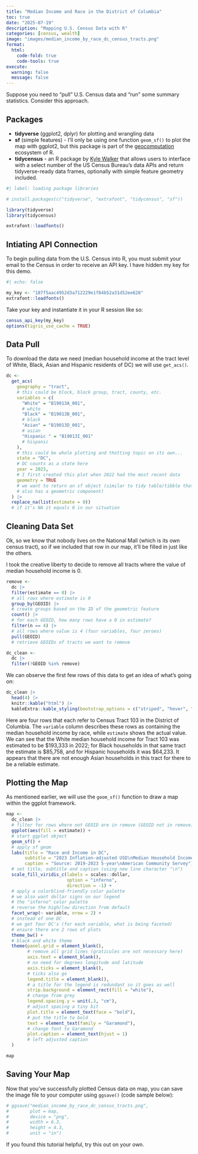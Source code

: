 ```yaml
---
title: "Median Income and Race in the District of Columbia"
toc: true
date: "2025-07-19"
description: "Mapping U.S. Census Data with R"
categories: [census, wealth]
image: "images/median_income_by_race_dc_census_tracts.png"
format: 
  html:
    code-fold: true
    code-tools: true
execute:
  warning: false
  message: false
---
```


Suppose you need to "pull" U.S. Census data and "run" some summary statistics. Consider this approach.

## Packages

-   **tidyverse** (ggplot2, dplyr) for plotting and wrangling data
-   **sf** (simple features) - I'll only be using one function `geom_sf()` to plot the map with ggplot2, but this package is part of the [geocomputation](https://r.geocompx.org/) ecosystem of R.
-   **tidycensus** - an R package by [Kyle Walker](https://walker-data.com/tidycensus/) that allows users to interface with a select number of the US Census Bureau's data APIs and return tidyverse-ready data frames, optionally with simple feature geometry included.

```r
#| label: loading package libraries

# install.packages(c("tidyverse", "extrafont", "tidycensus", "sf"))

library(tidyverse)
library(tidycensus)

extrafont::loadfonts()
```

## Intiating API Connection

To begin pulling data from the U.S. Census into R, you must submit your email to the Census in order to receive an API key. I have hidden my key for this demo.

```r
#| echo: false

my_key <- "187f5aac4952d3a712229e1f84b52a31d52ee628"
extrafont::loadfonts()
```

Take your key and instantiate it in your R session like so:

```r
census_api_key(my_key)
options(tigris_use_cache = TRUE)
```

## Data Pull

To download the data we need (median household income at the tract level of White, Black, Asian and Hispanic residents of DC) we will use `get_acs()`.

```r
dc <- 
  get_acs(
    geography = "tract",
    # this could be block, block group, tract, county, etc.
    variables = c(
      "White" = "B19013A_001",
      # white
      "Black" = "B19013B_001",
      # black
      "Asian" = "B19013D_001",
      # asian
      "Hispanic " = "B19013I_001"
      # hispanic
    ),
    # this could be whole plotting and thotting topic on its own...
    state = "DC",
    # DC counts as a state here
    year = 2023,
    # I first created this plot when 2022 had the most recent data
    geometry = TRUE
    # we want to return an sf object (similar to tidy table/tibble that 
    # also has a geometric component)
  ) |>
  replace_na(list(estimate = 0))
  # if it's NA it equals 0 in our situation
```

## Cleaning Data Set

Ok, so we know that nobody lives on the National Mall (which is its own census tract), so if we included that row in our map, it'll be filled in just like the others.

I took the creative liberty to decide to remove all tracts where the value of median household income is 0.

```r
remove <- 
  dc |> 
  filter(estimate == 0) |> 
  # all rows where estimate is 0
  group_by(GEOID) |> 
  # create groups based on the ID of the geometric feature
  count() |> 
  # for each GEOID, how many rows have a 0 in estimate?
  filter(n == 4) |> 
  # all rows where value is 4 (four variables, four zeroes)
  pull(GEOID) 
  # retrieve GEOIDs of tracts we want to remove

dc_clean <-
  dc |> 
  filter(!GEOID %in% remove)
```

We can observe the first few rows of this data to get an idea of what's going on:

```r
dc_clean |>
  head(4) |>
  knitr::kable("html") |> 
  kableExtra::kable_styling(bootstrap_options = c("striped", "hover", "condensed"))
```

Here are four rows that each refer to Census Tract 103 in the District of Columbia. The `variable` column describes these rows as containing the median household income by race, while `estimate` shows the actual value. We can see that the White median household income for Tract 103 was estimated to be \$193,333 in 2022; for Black households in that same tract the estimate is \$85,758, and for Hispanic households it was \$64,233. It appears that there are not enough Asian households in this tract for there to be a reliable estimate.

## Plotting the Map

As mentioned earlier, we will use the `geom_sf()` function to draw a map within the ggplot framework.

```r
map <- 
  dc_clean |>
  # filter for rows where not GEOID are in remove (GEOID not in remove)
  ggplot(aes(fill = estimate)) + 
  # start ggplot object
  geom_sf() + 
  # apply sf geom
  labs(title = "Race and Income in DC",
       subtitle = "2023 Inflation-adjusted USD\nMedian Household Income",
       caption = "Source: 2019-2023 5-year\nAmerican Community Servey") +
  # set title, subtitle and caption (using new line character "\n")
  scale_fill_viridis_c(labels = scales::dollar,
                       option = "inferno",
                       direction = -1) +
  # apply a colorblind-friendly color palette
  # we also want dollar signs on our legend
  # the "inferno" color palette
  # reverse the high/low direction from default
  facet_wrap(~ variable, nrow = 2) +
  # instead of one DC
  # we get four DC's (for each variable, what is being faceted)
  # ensure there are 2 rows of plots
  theme_bw() + 
  # black and white theme 
  theme(panel.grid = element_blank(),
        # remove all grid lines (graticules are not necessary here)
        axis.text = element_blank(),
        # no need for degrees longitude and latitude
        axis.ticks = element_blank(),
        # ticks also go
        legend.title = element_blank(),
        # a title for the legend is redundant so it goes as well
        strip.background = element_rect(fill = "white"),
        # change from grey
        legend.spacing.y = unit(.3, "cm"),
        # adjust spacing a tiny bit
        plot.title = element_text(face = "bold"),
        # put the title to bold
        text = element_text(family = "Garamond"),
        # change font to Garamond
        plot.caption = element_text(hjust = 1)
        # left adjusted caption
  )

map
```

## Saving Your Map

Now that you've successfully plotted Census data on map, you can save the image file to your computer using `ggsave()` (code sample below):

```r
# ggsave("median_income_by_race_dc_census_tracts.png",
#        plot = map,
#        device = "png",
#        width = 6.3,
#        height = 4.3,
#        unit = "in")
```

If you found this tutorial helpful, try this out on your own.
